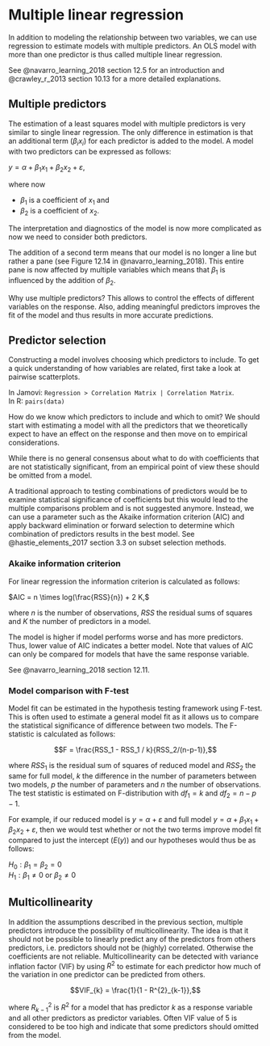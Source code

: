 # Multiple linear regression

In addition to modeling the relationship between two variables, we can use regression to estimate models with multiple predictors. An OLS model with more than one predictor is thus called multiple linear regression. 

See @navarro_learning_2018 section 12.5 for an introduction and @crawley_r_2013 section 10.13 for a more detailed explanations.

## Multiple predictors

The estimation of a least squares model with multiple predictors is very similar to single linear regression. The only difference in estimation is that an additional term ($\beta_i x_i$) for each predictor is added to the model. A model with two predictors can be expressed as follows:

$y = \alpha + \beta_{1} x_1  + \beta_{2} x_2 + \varepsilon,$

where now

- $\beta_1$ is a coefficient of $x_1$ and
- $\beta_2$ is a coefficient of $x_2$.

The interpretation and diagnostics of the model is now more complicated as now we need to consider both predictors.

The addition of a second term means that our model is no longer a line but rather a pane (see Figure 12.14 in @navarro_learning_2018). This entire pane is now affected by multiple variables which means that $\beta_1$ is influenced by the addition of $\beta_2$. 

Why use multiple predictors? This allows to control the effects of different variables on the response. Also, adding meaningful predictors improves the fit of the model and thus results in more accurate predictions. 

## Predictor selection

Constructing a model involves choosing which predictors to include. To get a quick understanding of how variables are related, first take a look at pairwise scatterplots.

In Jamovi: `Regression > Correlation Matrix | Correlation Matrix `.  
In R: `pairs(data)`

How do we know which predictors to include and which to omit? We should start with estimating a model with all the predictors that we theoretically expect to have an effect on the response and then move on to empirical considerations.

While there is no general consensus about what to do with coefficients that are not statistically significant, from an empirical point of view these should be omitted from a model.

A traditional approach to testing combinations of predictors would be to examine statistical significance of coefficients but this would lead to the multiple comparisons problem and is not suggested anymore. Instead, we can use a parameter such as the Akaike information criterion (AIC) and apply backward elimination or forward selection to determine which combination of predictors results in the best model. See @hastie_elements_2017 section 3.3 on subset selection methods.

### Akaike information criterion

For linear regression the information criterion is calculated as follows:

$AIC = n \times log(\frac{RSS}{n}) + 2 K,$

where $n$ is the number of observations, $RSS$ the residual sums of squares and $K$ the number of predictors in a model.

The model is higher if model performs worse and has more predictors. Thus, lower value of AIC indicates a better model. Note that values of AIC can only be compared for models that have the same response variable.

See @navarro_learning_2018 section 12.11.

### Model comparison with F-test

Model fit can be estimated in the hypothesis testing framework using F-test. This is often used to estimate a general model fit as it allows us to compare the statistical significance of difference between two models. The F-statistic is calculated as follows:

$$F = \frac{RSS_1 - RSS_1 / k}{RSS_2/(n-p-1)},$$

where $RSS_1$ is the residual sum of squares of reduced model and $RSS_2$ the same for full model, $k$ the difference in the number of parameters between two models, $p$ the number of parameters and $n$ the number of observations. The test statistic is  estimated on F-distribution with $df_1 = k$ and $df_2 = n-p-1$.

For example, if our reduced model is $y = \alpha + \varepsilon$ and full model $y = \alpha + \beta_{1} x_1  + \beta_{2} x_2 + \varepsilon$, then we would test whether or not the two terms improve model fit compared to just the intercept ($E(y)$) and our hypotheses would thus be as follows:

$H_0: \beta_1 = \beta_2 = 0$  
$H_1: \beta_1 \neq 0 \text{ or } \beta_2 \neq 0$  

## Multicollinearity

In addition the assumptions described in the previous section, multiple predictors introduce the possibility of multicollinearity. The idea is that it should not be possible to linearly predict any of the predictors from others predictors, i.e. predictors should not be (highly) correlated. Otherwise the coefficients are not reliable. Multicollinearity can be detected with variance inflation factor (VIF) by using $R^2$ to estimate for each predictor how much of the variation in one predictor can be predicted from others.

$$VIF_{k} = \frac{1}{1 - R^{2}_{k-1}},$$

where $R^{2}_{k-1}$ is $R^{2}$ for a model that has predictor $k$ as a response variable and all other predictors as predictor variables. Often VIF value of 5 is considered to be too high and indicate that some predictors should omitted from the model.


